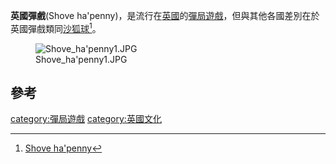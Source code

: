 '''英國彈戲'''(Shove ha'penny)，是流行在[[英國|英國]]的[[彈局遊戲|彈局遊戲]]，但與其他各國差別在於英國彈戲類同[[沙狐球|沙狐球]]<ref>[http://www.mastersgames.com/rules/shove-hapenny-rules.htm Shove ha'penny]</ref>。

[[Image:Shove_ha'penny1.JPG|thumb]]

==參考==
{{reflist}}


[[category:彈局遊戲|category:彈局遊戲]]
[[category:英國文化|category:英國文化]]
